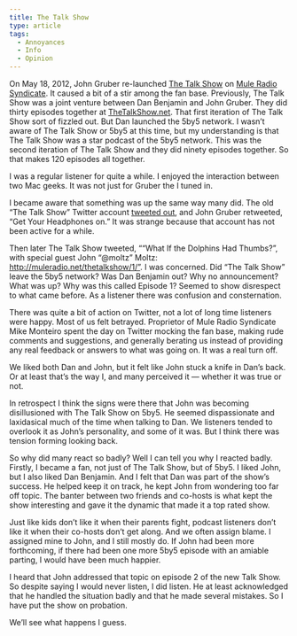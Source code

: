 ```yaml
---
title: The Talk Show
type: article
tags:
  - Annoyances
  - Info
  - Opinion
---
```


On May 18, 2012, John Gruber re-launched [The Talk Show](http://muleradio.net/thetalkshow/) on [Mule Radio Syndicate](http://muleradio.net/). It caused a bit of a stir among the fan base. Previously, The Talk Show was a joint venture between Dan Benjamin and John Gruber. They did thirty episodes together at [TheTalkShow.net](http://thetalkshow.net/). That first iteration of The Talk Show sort of fizzled out. But Dan launched the 5by5 network. I wasn’t aware of The Talk Show or 5by5 at this time, but my understanding is that The Talk Show was a star podcast of the 5by5 network. This was the second iteration of The Talk Show and they did ninety episodes together. So that makes 120 episodes all together.

I was a regular listener for quite a while. I enjoyed the interaction between two Mac geeks. It was not just for Gruber the I tuned in.

I became aware that something was up the same way many did. The old “The Talk Show” Twitter account [tweeted out](https://twitter.com/thetalkshow/status/203557491664101377), and John Gruber retweeted, “Get Your Headphones on.” It was strange because that account has not been active for a while.

Then later The Talk Show tweeted, ““What If the Dolphins Had Thumbs?”, with special guest John “@moltz” Moltz: http://muleradio.net/thetalkshow/1/”. I was concerned. Did “The Talk Show” leave the 5by5 network? Was Dan Benjamin out? Why no announcement? What was up? Why was this called Episode 1? Seemed to show disrespect to what came before. As a listener there was confusion and consternation.

There was quite a bit of action on Twitter, not a lot of long time listeners were happy. Most of us felt betrayed. Proprietor of Mule Radio Syndicate Mike Monteiro spent the day on Twitter mocking the fan base, making rude comments and suggestions, and generally berating us instead of providing any real feedback or answers to what was going on. It was a real turn off.

We liked both Dan and John, but it felt like John stuck a knife in Dan’s back. Or at least that’s the way I, and many perceived it — whether it was true or not.

In retrospect I think the signs were there that John was becoming disillusioned with The Talk Show on 5by5. He seemed dispassionate and laxidasical much of the time when talking to Dan. We listeners tended to overlook it as John’s personality, and some of it was. But I think there was tension forming looking back.

So why did many react so badly? Well I can tell you why I reacted badly. Firstly, I became a fan, not just of The Talk Show, but of 5by5. I liked John, but I also liked Dan Benjamin. And I felt that Dan was part of the show’s success. He helped keep it on track, he kept John from wondering too far off topic. The banter between two friends and co-hosts is what kept the show interesting and gave it the dynamic that made it a top rated show.

Just like kids don’t like it when their parents fight, podcast listeners don’t like it when their co-hosts don’t get along. And we often assign blame. I assigned mine to John, and I still mostly do. If John had been more forthcoming, if there had been one more 5by5 episode with an amiable parting, I would have been much happier.

I heard that John addressed that topic on episode 2 of the new Talk Show. So despite saying I would never listen, I did listen. He at least acknowledged that he handled the situation badly and that he made several mistakes. So I have put the show on probation.

We’ll see what happens I guess.
